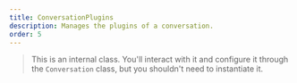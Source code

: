 ```yaml
---
title: ConversationPlugins
description: Manages the plugins of a conversation.
order: 5
---
```


> This is an internal class. You'll interact with it and configure it through the `Conversation` class, but you shouldn't need to instantiate it.
